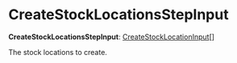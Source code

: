 
# CreateStockLocationsStepInput

 **CreateStockLocationsStepInput**: [CreateStockLocationInput](../../../types/StockLocationTypes/types/types.StockLocationTypes.CreateStockLocationInput/page.mdx)[]

The stock locations to create.
